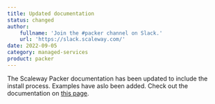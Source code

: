 ```yaml
---
title: Updated documentation
status: changed
author:
    fullname: 'Join the #packer channel on Slack.'
    url: 'https://slack.scaleway.com/'
date: 2022-09-05
category: managed-services
product: packer
---
```


The Scaleway Packer documentation has been updated to include the install process. Examples have aslo been added. Check out the documentation on [this page](https://github.com/scaleway/packer-plugin-scaleway).
